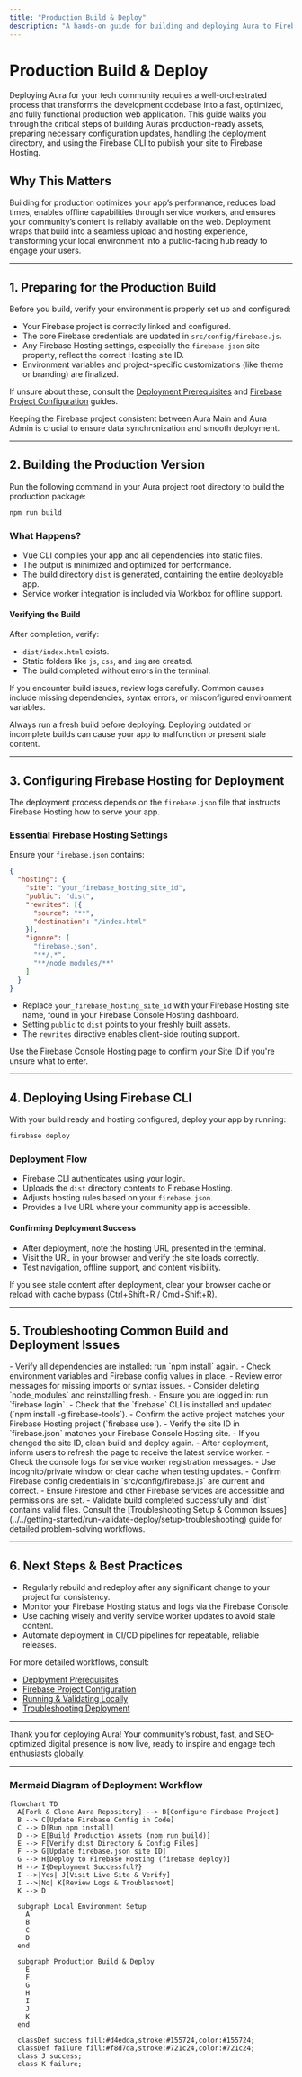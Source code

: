 ```yaml
---
title: "Production Build & Deploy"
description: "A hands-on guide for building and deploying Aura to Firebase Hosting. Covers project building, updating configuration, preparing the `dist` directory, and running the deployment command. Includes troubleshooting for common build and upload issues."
---
```


# Production Build & Deploy

Deploying Aura for your tech community requires a well-orchestrated process that transforms the development codebase into a fast, optimized, and fully functional production web application. This guide walks you through the critical steps of building Aura’s production-ready assets, preparing necessary configuration updates, handling the deployment directory, and using the Firebase CLI to publish your site to Firebase Hosting.

## Why This Matters

Building for production optimizes your app’s performance, reduces load times, enables offline capabilities through service workers, and ensures your community’s content is reliably available on the web. Deployment wraps that build into a seamless upload and hosting experience, transforming your local environment into a public-facing hub ready to engage your users.

---

## 1. Preparing for the Production Build

Before you build, verify your environment is properly set up and configured:

- Your Firebase project is correctly linked and configured.
- The core Firebase credentials are updated in `src/config/firebase.js`.
- Any Firebase Hosting settings, especially the `firebase.json` site property, reflect the correct Hosting site ID.
- Environment variables and project-specific customizations (like theme or branding) are finalized.

If unsure about these, consult the [Deployment Prerequisites](../deployment-workflow/deployment-prerequisites) and [Firebase Project Configuration](../environment-configuration/firebase-config-setup) guides.

<Tip>
Keeping the Firebase project consistent between Aura Main and Aura Admin is crucial to ensure data synchronization and smooth deployment.
</Tip>

---

## 2. Building the Production Version

Run the following command in your Aura project root directory to build the production package:

```bash
npm run build
```

### What Happens?

- Vue CLI compiles your app and all dependencies into static files.
- The output is minimized and optimized for performance.
- The build directory `dist` is generated, containing the entire deployable app.
- Service worker integration is included via Workbox for offline support.

#### Verifying the Build

After completion, verify:

- `dist/index.html` exists.
- Static folders like `js`, `css`, and `img` are created.
- The build completed without errors in the terminal.

If you encounter build issues, review logs carefully. Common causes include missing dependencies, syntax errors, or misconfigured environment variables.

<Warning>
Always run a fresh build before deploying. Deploying outdated or incomplete builds can cause your app to malfunction or present stale content.
</Warning>

---

## 3. Configuring Firebase Hosting for Deployment

The deployment process depends on the `firebase.json` file that instructs Firebase Hosting how to serve your app.

### Essential Firebase Hosting Settings

Ensure your `firebase.json` contains:

```json
{
  "hosting": {
    "site": "your_firebase_hosting_site_id",
    "public": "dist",
    "rewrites": [{
      "source": "**",
      "destination": "/index.html"
    }],
    "ignore": [
      "firebase.json",
      "**/.*",
      "**/node_modules/**"
    ]
  }
}
```

- Replace `your_firebase_hosting_site_id` with your Firebase Hosting site name, found in your Firebase Console Hosting dashboard.
- Setting `public` to `dist` points to your freshly built assets.
- The `rewrites` directive enables client-side routing support.

<Tip>
Use the Firebase Console Hosting page to confirm your Site ID if you're unsure what to enter.
</Tip>

---

## 4. Deploying Using Firebase CLI

With your build ready and hosting configured, deploy your app by running:

```bash
firebase deploy
```

### Deployment Flow

- Firebase CLI authenticates using your login.
- Uploads the `dist` directory contents to Firebase Hosting.
- Adjusts hosting rules based on your `firebase.json`.
- Provides a live URL where your community app is accessible.

#### Confirming Deployment Success

- After deployment, note the hosting URL presented in the terminal.
- Visit the URL in your browser and verify the site loads correctly.
- Test navigation, offline support, and content visibility.

<Check>
If you see stale content after deployment, clear your browser cache or reload with cache bypass (Ctrl+Shift+R / Cmd+Shift+R).
</Check>

---

## 5. Troubleshooting Common Build and Deployment Issues

<AccordionGroup title="Common Issues During Build & Deploy">
<Accordion title="1. Build Failures or Errors">
- Verify all dependencies are installed: run `npm install` again.
- Check environment variables and Firebase config values in place.
- Review error messages for missing imports or syntax issues.
- Consider deleting `node_modules` and reinstalling fresh.
</Accordion>
<Accordion title="2. Firebase CLI Authentication Problems">
- Ensure you are logged in: run `firebase login`.
- Check that the `firebase` CLI is installed and updated (`npm install -g firebase-tools`).
- Confirm the active project matches your Firebase Hosting project (`firebase use`).
</Accordion>
<Accordion title="3. Incorrect or Missing Hosting Site ID">
- Verify the site ID in `firebase.json` matches your Firebase Console Hosting site.
- If you changed the site ID, clean build and deploy again.
</Accordion>
<Accordion title="4. Service Worker Not Updating or Offline Issues">
- After deployment, inform users to refresh the page to receive the latest service worker.
- Check the console logs for service worker registration messages.
- Use incognito/private window or clear cache when testing updates.
</Accordion>
<Accordion title="5. Blank or 'Site Not Configured' Message on Load">
- Confirm Firebase config credentials in `src/config/firebase.js` are current and correct.
- Ensure Firestore and other Firebase services are accessible and permissions are set.
- Validate build completed successfully and `dist` contains valid files.
</Accordion>
</AccordionGroup>

<Tip>
Consult the [Troubleshooting Setup & Common Issues](../../getting-started/run-validate-deploy/setup-troubleshooting) guide for detailed problem-solving workflows.
</Tip>

---

## 6. Next Steps & Best Practices

- Regularly rebuild and redeploy after any significant change to your project for consistency.
- Monitor your Firebase Hosting status and logs via the Firebase Console.
- Use caching wisely and verify service worker updates to avoid stale content.
- Automate deployment in CI/CD pipelines for repeatable, reliable releases.

For more detailed workflows, consult:
- [Deployment Prerequisites](../deployment-workflow/deployment-prerequisites)
- [Firebase Project Configuration](../environment-configuration/firebase-config-setup)
- [Running & Validating Locally](../../getting-started/run-validate-deploy/local-run-validation)
- [Troubleshooting Deployment](../operations-monitoring-maintenance/troubleshooting-deployment)

---

Thank you for deploying Aura! Your community’s robust, fast, and SEO-optimized digital presence is now live, ready to inspire and engage tech enthusiasts globally.


---

### Mermaid Diagram of Deployment Workflow

```mermaid
flowchart TD
  A[Fork & Clone Aura Repository] --> B[Configure Firebase Project]
  B --> C[Update Firebase Config in Code]
  C --> D[Run npm install]
  D --> E[Build Production Assets (npm run build)]
  E --> F[Verify dist Directory & Config Files]
  F --> G[Update firebase.json site ID]
  G --> H[Deploy to Firebase Hosting (firebase deploy)]
  H --> I{Deployment Successful?}
  I -->|Yes| J[Visit Live Site & Verify]
  I -->|No| K[Review Logs & Troubleshoot]
  K --> D

  subgraph Local Environment Setup
    A
    B
    C
    D
  end

  subgraph Production Build & Deploy
    E
    F
    G
    H
    I
    J
    K
  end

  classDef success fill:#d4edda,stroke:#155724,color:#155724;
  classDef failure fill:#f8d7da,stroke:#721c24,color:#721c24;
  class J success;
  class K failure;
```
